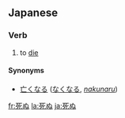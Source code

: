 ==Japanese==
{{ja-kanjitab|[[死]]}}
===Verb===
{{ja-verb|kk|type=1|tr=intrans|hira=しぬ|rom=shinu}}
# to [[die]]

{{ja-go-nu|死|し|shi}}
====Synonyms====
* [[亡くなる]] ([[なくなる]], ''[[nakunaru]]'')

[[fr:死ぬ]]
[[la:死ぬ]]
[[ja:死ぬ]]